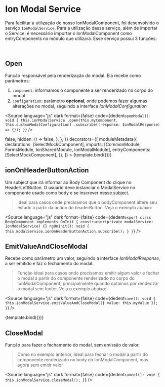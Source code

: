 

<Meta title="Ion/Data Display/Modal" component={OpenModalButtonComponent} />


# Ion Modal Service

Para facilitar a utilização de nosso IonModalComponent, foi desenvolvido o serviço `IonModalService`. Para a utilização desse serviço, além de importar o Service, é necessário importar o IonModalComponent como entryComponents no módulo que utilizará.
Esse serviço possui 3 funções:

<br />

## Open

Função responsável pela renderização do modal. Ela recebe como parâmetros:

1. `component`: informamos o componente a ser renderizado no corpo do modal.
2. `configuration`: parâmetro **opcional**, onde podemos fazer algumas alterações no modal, seguindo a interface _IonModalConfiguration_

<Source
  language="js"
  dark
  format={false}
  code={dedent`
    openModal(): void {
      this.ionModalService
        .open(this.myComponent, this.customModalConfiguration)
        .subscribe((response: IonModalResponse) => {});
    }
`}
/>

<Canvas>
  <Story
    name="Service"
    height="350px"
    args={{
      componentToBody: SelectMockComponent,
      modalConfig: {
        headerButton: {
          icon: 'left',
          label: 'test',
          disabled: () => false,
          hidden: () => false,
        },
      },
    }}
    decorators={[
      moduleMetadata({
        declarations: [SelectMockComponent],
        imports: [CommonModule, FormsModule, IonSharedModule, IonModalModule],
        entryComponents: [SelectMockComponent],
      }),
    ]}
  >
    {template.bind({})}
  </Story>
</Canvas>

<br />

## ionOnHeaderButtonAction

Um subject que irá informar ao Body Component do clique no HeaderLeftButton. O usuário deve instanciar o ModalService no componente usado como body e se inscrever nesse subject.

> Ideal para casos onde precisamos que o bodyComponent altere seu estado a partir da action do headerButton. Veja o exemplo abaixo:

<Source
  language="js"
  dark
  format={false}
  code={dedent`
    export class BodyComponent implements OnInit {
      constructor(private modalService: IonModalService) {}
      ngOnInit(): void {
      this.modalService.ionOnHeaderButtonAction.subscribe();
    }
  }
`}
/>

## EmitValueAndCloseModal

Recebe como parâmetro um valor, seguindo a interface _IonModalResponse_, a ser emitido e faz o fechamento do modal.

> Função ideal para casos onde precisamos emitir algum valor e fechar o modal a partir do componente renderizado no corpo do IonModalComponent, principalmente quando optamos por renderizar o modal sem footer. Veja o exemplo abaixo:

<Source
  language="js"
  dark
  format={false}
  code={dedent`
    save(): void {
      this.ionModalService.emitValueAndCloseModal({ value: this.myValue });
    }
`}
/>

<Canvas>
  <Story
    name="Service - Modal Without Footer"
    height="350px"
    args={{
      componentToBody: InputMockComponent,
      modalConfig: {
        footer: {
          hide: true,
        },
      },
    }}
    decorators={[
      moduleMetadata({
        declarations: [InputMockComponent],
        imports: [CommonModule, FormsModule, IonSharedModule, IonModalModule],
        entryComponents: [InputMockComponent],
      }),
    ]}
  >
    {template.bind({})}
  </Story>
</Canvas>

<br />

## CloseModal

Função para fazer o fechamento do modal, sem emissão de valor.

> Como no exemplo anterior, ideal para fechar o modal a partir do componente renderizado no body do IonModalComponent, mas agora sem emitir valor

<Source
  language="js"
  dark
  format={false}
  code={dedent`
    cancel(): void {
      this.ionModalService.closeModal();
    }
`}
/>
